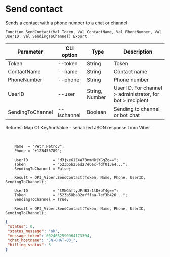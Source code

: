 ﻿---
sidebar_position: 4
---


# Send contact
 Sends a contact with a phone number to a chat or channel



`Function SendContact(Val Token, Val ContactName, Val PhoneNumber, Val UserID, Val SendingToChannel) Export`

  | Parameter | CLI option | Type | Description |
  |-|-|-|-|
  | Token | --token | String | Token |
  | ContactName | --name | String | Contact name |
  | PhoneNumber | --phone | String | Phone number |
  | UserID | --user | String, Number | User ID. For channel > administrator, for bot > recipient |
  | SendingToChannel | --ischannel | Boolean | Sending to channel or bot chat |

  
  Returns:  Map Of KeyAndValue - serialized JSON response from Viber

<br/>




```bsl title="Code example"
    Name  = "Petr Petrov";
    Phone = "+123456789";

    UserID           = "d3jxe61Z4W73nmNkjYGgZg==";
    Token            = "523b5b25ed27e6ec-fdf013e4...";
    SendingToChannel = False;

    Result = OPI_Viber.SendContact(Token, Name, Phone, UserID, SendingToChannel);

    UserID           = "tMNGhftyUPrB3r1lD+bT4g==";
    Token            = "523b58ba82afffaa-7ef3b426...";
    SendingToChannel = True;

    Result = OPI_Viber.SendContact(Token, Name, Phone, UserID, SendingToChannel);
```
 



```json title="Result"
{
 "status": 0,
 "status_message": "ok",
 "message_token": 6024682590964173394,
 "chat_hostname": "SN-CHAT-03_",
 "billing_status": 3
}
```
